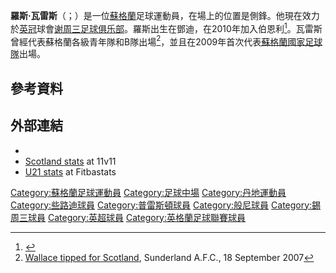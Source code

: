 {{noteTA
|G1=UK Places
}}
{{Infobox football biography
| name = 羅斯·瓦雷斯
| image = Ross wallace.jpg
| image_size =
| caption = 2007年羅斯·瓦雷斯在[[新特蘭足球會|新特蘭]]
| fullname = Ross Wallace<ref name="Hugman2010-11">{{cite book
| editor-first = Barry J.
| editor-last = Hugman
| title = The PFA Footballers' Who's Who 2010–11
| year = 2010
| publisher = Mainstream Publishing
| location = Edinburgh
| isbn = 978-1-84596-601-0
| page = 427 }}</ref>
| birth_date = {{birth date and age|1985|5|23|df=y}}<ref name="Hugman2010-11"/>
| birth_place = [[蘇格蘭|蘇格蘭]][[登地|登地]]
| height = {{height|ft=5|in=6}}<ref>{{cite book|editor1-first=Glenda|editor1-last=Rollin|editor2-first=Jack|editor2-last=Rollin|title=Sky Sports Football Yearbook 2012–2013|year=2012|publisher=Headline|location=London|isbn=978-0-7553-6356-8|page=445|edition=43rd}}</ref>
| position = [[翼鋒|翼鋒]]
| currentclub = [[錫周三足球會|錫周三]]
| clubnumber = 33
| youthyears1= {{0|0000}}–2002
| youthclubs1= [[些路迪足球會|些路迪]]
| years1 = 2002–2006 | clubs1 = [[些路迪足球會|些路迪]]                                | caps1 = 37  | goals1 = 1
| years2 = 2006–2009 | clubs2 = [[新特蘭足球會|新特蘭]]                      | caps2 = 53  | goals2 = 8
| years3 = 2008–2009 | clubs3 = → [[普雷斯頓足球會|普雷斯頓]] (租借) | caps3 = 23  | goals3 = 3
| years4 = 2009–2010 | clubs4 = [[普雷斯頓足球會|普雷斯頓]]          | caps4 = 57  | goals4 = 9
| years5 = 2010–2015 | clubs5 = [[般尼足球會|般尼]]                              | caps5 = 149 | goals5 = 12
| years6 = 2015–| clubs6 = [[錫周三足球會|錫周三]]           | caps6 = 8   | goals6 = 1             
| nationalyears1 = 2002
| nationalyears2 = 2003–2004
| nationalyears3 = 2004–2006
| nationalyears4 = 2007
| nationalyears5 = 2009
| nationalteam1 = [[蘇格蘭18歲以下足球代表隊|蘇格蘭18歲以下足球代表隊]]
| nationalteam2 = [[蘇格蘭19歲以下足球代表隊|蘇格蘭19歲以下足球代表隊]]
| nationalteam3 = [[蘇格蘭21歲以下足球代表隊|蘇格蘭21歲以下足球代表隊]]
| nationalteam4 = [[蘇格蘭足球代表乙隊|蘇格蘭足球代表乙隊]]
| nationalteam5 = [[蘇格蘭足球代表隊|蘇格蘭足球代表隊]]
| nationalcaps1 = 2
| nationalgoals1 = 0
| nationalcaps2 = 7
| nationalgoals2 = 3
| nationalcaps3 = 4
| nationalgoals3 = 0
| nationalcaps4 = 1
| nationalgoals4 = 0
| nationalcaps5 = 1
| nationalgoals5 = 0
| pcupdate = 00:08, 2 September 2015 (UTC)
| ntupdate = 00:08, 2 September 2015 (UTC)
}}
'''羅斯·瓦雷斯'''（{{lang-en|Ross Wallace}}；{{bd|1985年|5月23日}}）是一位[[蘇格蘭|蘇格蘭]]足球運動員，在場上的位置是側鋒。他現在效力於[[英冠|英冠]]球會[[谢周三足球俱乐部|谢周三足球俱乐部]]。羅斯出生在鄧迪，在2010年加入伯恩利<ref>{{cite web|url=http://www.burnleyfootballclub.com/page/LatestHeadlines/0,,10413~2083554,00.html|title=Clarets Swoop To Clinch Wallace Deal|date=2 July 2010|accessdate=2010-07-02|publisher=Burnley FC|deadurl=yes|archiveurl=https://web.archive.org/web/20100704092933/http://www.burnleyfootballclub.com/page/LatestHeadlines/0,,10413~2083554,00.html|archivedate=2010年7月4日}}</ref>。瓦雷斯曾經代表蘇格蘭各級青年隊和B隊出場<ref>[http://www.safc.com/news/?page_id=13193 Wallace tipped for Scotland], Sunderland A.F.C., 18 September 2007</ref>，並且在2009年首次代表[[蘇格蘭國家足球隊|蘇格蘭國家足球隊]]出場。

==參考資料==
{{Reflist}}

==外部連結==
*{{soccerbase|31664}}
*[http://www.11v11.com/players/ross-wallace-20021/ Scotland stats] at 11v11
*[http://www.fitbastats.com/scotlandu21/player.php?playerid=400Scotland U21 stats] at Fitbastats

{{DEFAULTSORT:Wallace, Ross}}
[[Category:蘇格蘭足球運動員|Category:蘇格蘭足球運動員]]
[[Category:足球中場|Category:足球中場]]
[[Category:丹地運動員|Category:丹地運動員]]
[[Category:些路迪球員|Category:些路迪球員]]
[[Category:普雷斯頓球員|Category:普雷斯頓球員]] 
[[Category:般尼球員|Category:般尼球員]]
[[Category:錫周三球員|Category:錫周三球員]] 
[[Category:英超球員|Category:英超球員]]
[[Category:英格蘭足球聯賽球員|Category:英格蘭足球聯賽球員]]
